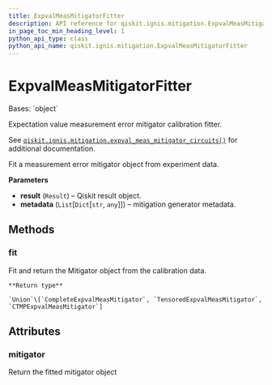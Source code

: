```yaml
---
title: ExpvalMeasMitigatorFitter
description: API reference for qiskit.ignis.mitigation.ExpvalMeasMitigatorFitter
in_page_toc_min_heading_level: 1
python_api_type: class
python_api_name: qiskit.ignis.mitigation.ExpvalMeasMitigatorFitter
---
```


# ExpvalMeasMitigatorFitter

<Class id="qiskit.ignis.mitigation.ExpvalMeasMitigatorFitter" isDedicatedPage={true} github="https://github.com/qiskit-community/qiskit-ignis/tree/stable/0.6/qiskit/ignis/mitigation/expval/fitter.py" signature="ExpvalMeasMitigatorFitter(result, metadata)">
  Bases: `object`

  Expectation value measurement error mitigator calibration fitter.

  See [`qiskit.ignis.mitigation.expval_meas_mitigator_circuits()`](qiskit.ignis.mitigation.expval_meas_mitigator_circuits "qiskit.ignis.mitigation.expval_meas_mitigator_circuits") for additional documentation.

  Fit a measurement error mitigator object from experiment data.

  **Parameters**

  *   **result** (`Result`) – Qiskit result object.
  *   **metadata** (`List`\[`Dict`\[`str`, `any`]]) – mitigation generator metadata.

  ## Methods

  ### fit

  <Function id="qiskit.ignis.mitigation.ExpvalMeasMitigatorFitter.fit" signature="ExpvalMeasMitigatorFitter.fit(method=None, generators=None)">
    Fit and return the Mitigator object from the calibration data.

    **Return type**

    `Union`\[`CompleteExpvalMeasMitigator`, `TensoredExpvalMeasMitigator`, `CTMPExpvalMeasMitigator`]
  </Function>

  ## Attributes

  ### mitigator

  <Attribute id="qiskit.ignis.mitigation.ExpvalMeasMitigatorFitter.mitigator">
    Return the fitted mitigator object
  </Attribute>
</Class>

